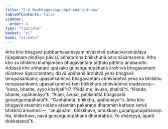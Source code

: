 ```yaml
---
title: "5.4 Omukkaguṇaṅguṇūpāhanānujānana"
tableOfContents: false
sidebar:
  order: 4
type: "tipitaka"
basket: "vi"
book: "vi-maha"
---
```



<DynamicBreadcrumb />

<Division number="247" book="vi-maha" e="ch" v="3" p="274">

<Paragraph number="1152" book="vi-maha">
Atha kho bhagavā pubbaṇhasamayaṃ nivāsetvā pattacīvaramādāya rājagahaṃ piṇḍāya pāvisi, aññatarena bhikkhunā pacchāsamaṇena. Atha kho so bhikkhu khañjamāno bhagavantaṃ piṭṭhito piṭṭhito anubandhi. Addasā kho aññataro upāsako guṇaṅguṇūpāhanā ārohitvā bhagavantaṃ dūratova āgacchantaṃ; disvā upāhanā ārohitvā yena bhagavā tenupasaṅkami; upasaṅkamitvā bhagavantaṃ abhivādetvā yena so bhikkhu tenupasaṅkami; upasaṅkamitvā taṃ bhikkhuṃ abhivādetvā etadavoca—  “kissa, bhante, ayyo khañjatī”ti? “Pādā me, āvuso, phalitā”ti. “Handa, bhante, upāhanāyo”ti. “Alaṃ, āvuso, paṭikkhittā bhagavatā guṇaṅguṇūpāhanā”ti. “Gaṇhāhetā, bhikkhu, upāhanāyo”ti. Atha kho bhagavā etasmiṃ nidāne etasmiṃ pakaraṇe dhammiṃ kathaṃ katvā bhikkhū āmantesi—  “anujānāmi, bhikkhave, omukkaṃ guṇaṅguṇūpāhanaṃ. Na, bhikkhave, navā guṇaṅguṇūpāhanā dhāretabbā. Yo dhāreyya, āpatti dukkaṭassā”ti.
</Paragraph>
</Division>